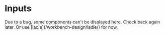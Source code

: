 
# Inputs

<Callout>
  Due to a bug, some components can't be displayed here. Check back again later.
  Or use [ladle](/workbench-design/ladle/) for now.
</Callout>
